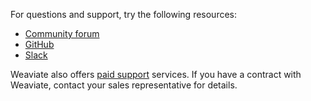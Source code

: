 For questions and support, try the following resources:

- [Community forum](https://forum.weaviate.io)
- [GitHub](https://github.com/weaviate/weaviate)
- [Slack](https://weaviate.io/slack)

Weaviate also offers [paid support](mailto:support@weaviate.io) services. If you have a contract with Weaviate, contact your sales representative for details.
